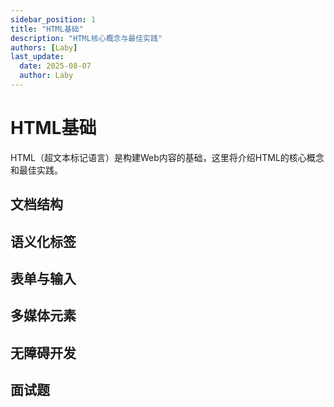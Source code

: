 ```yaml
---
sidebar_position: 1
title: "HTML基础"
description: "HTML核心概念与最佳实践"
authors: [Laby]
last_update:
  date: 2025-08-07
  author: Laby
---
```


# HTML基础

HTML（超文本标记语言）是构建Web内容的基础，这里将介绍HTML的核心概念和最佳实践。

## 文档结构

## 语义化标签

## 表单与输入

## 多媒体元素

## 无障碍开发

## 面试题 